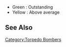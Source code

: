 *Green : Outstanding
*Yellow : Above average

{{EquipmentComparisonKai
|iterator = equipmentByType|type = 8
|torpedo_outstanding = 12
|torpedo_good = 9
|aa_outstanding = 3
|aa_good = 0
|asw_outstanding = 6
|asw_good = 4
|los_outstanding = 3
|los_good = 1
|shelling_accuracy_outstanding = 2
|shelling_accuracy_good = 0
|evasion_outstanding = 1
|evasion_good = 0
|firepower_outstanding = 2
|firepower_good = 0
}}

==See Also==
{{Equipmentlist}}
[[Category:Torpedo Bombers]]